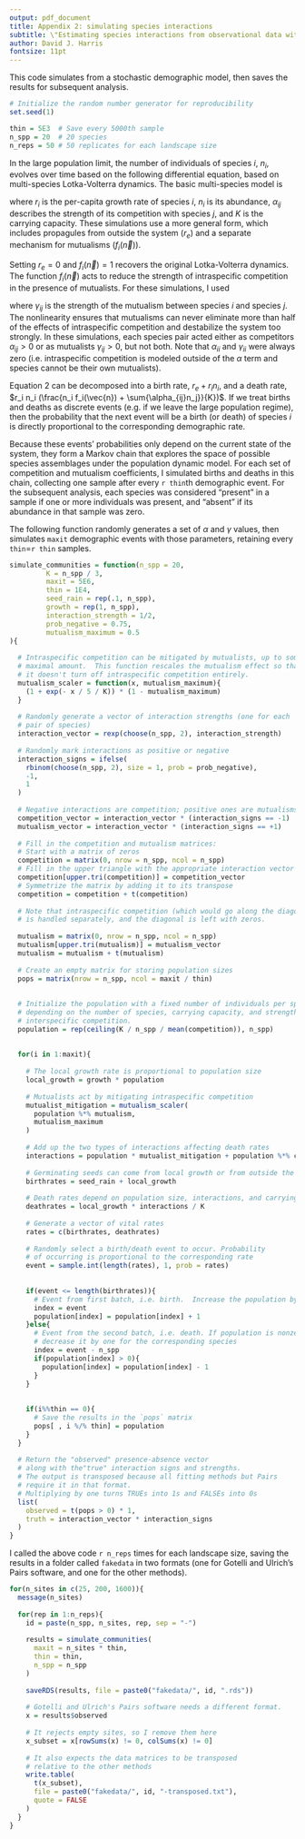 ```yaml
---
output: pdf_document
title: Appendix 2: simulating species interactions
subtitle: \"Estimating species interactions from observational data with Markov networks\"
author: David J. Harris
fontsize: 11pt
---
```


This code simulates from a stochastic demographic model, then saves the results
for subsequent analysis.

```r
# Initialize the random number generator for reproducibility
set.seed(1)

thin = 5E3  # Save every 5000th sample
n_spp = 20  # 20 species
n_reps = 50 # 50 replicates for each landscape size
```

In the large population limit, the number of individuals of species $i$, $n_i$,
evolves over time based on the following differential equation, based on 
multi-species Lotka-Volterra dynamics.  The basic multi-species model is

\begin{equation}
\frac{\mathrm{d}n_i}{\mathrm{d}t} =  
    r_i n_i (1 - \frac{n_i + \sum{\alpha_{ij}n_j}}{K}),
\end{equation}

where $r_i$ is the per-capita growth rate of species $i$, $n_i$ is its
abundance, $\alpha_{ij}$ describes the strength of its competition with
species $j$, and $K$ is the carrying capacity.  These simulations use a
more general form, which includes propagules from outside the system ($r_e$)
and a separate mechanism for mutualisms ($f_i(\vec{n})$).

\begin{equation}
\frac{\mathrm{d}n_i}{\mathrm{d}t} =  
   r_e + r_i n_i (1 - \frac{n_i f_i(\vec{n}) + \sum{\alpha_{ij}n_j}}{K}).
\end{equation}

Setting $r_e=0$ and $f_i(\vec{n}) = 1$ recovers the original Lotka-Volterra
dynamics. The function $f_i(\vec{n})$ acts to reduce the strength of
intraspecific competition in the presence of mutualists.  For these simulations,
I used

\begin{equation}
f_i(\vec{n}) = \frac{1}{2}(1 + \mathrm{exp}(-\frac{\sum_j{\gamma_{ij} n_j}}{5K}),
\end{equation}

where $\gamma_{ij}$ is the strength of the mutualism between species $i$ and
species $j$.  The nonlinearity ensures that mutualisms can never eliminate more
than half of the effects of intraspecific competition and destabilize the system
too strongly. In these simulations, each species pair acted either as competitors
$\alpha_{ij} > 0$ or as mutualists $\gamma_{ij} > 0$, but not both. Note that
$\alpha_{ii}$ and $\gamma_{ii}$ were always zero (i.e. intraspecific competition
is modeled outside of the $\alpha$ term and species cannot be their own
mutualists).

Equation 2 can be decomposed into a birth rate, $r_e + r_i n_i$, and a death 
rate, $r_i n_i (\frac{n_i f_i(\vec{n}) + \sum{\alpha_{ij}n_j}}{K})$.  If we
treat births and deaths as discrete events (e.g. if we leave the large population
regime), then the probability that the next event will be a birth (or death) of
species $i$ is directly proportional to the corresponding demographic rate.

Because these events' probabilities only depend on the  current state of the 
system, they form a Markov chain that explores the  space of possible species 
assemblages under the population dynamic model.  For each set of competition and
mutualism coefficients, I simulated births and deaths in this chain, collecting
one sample after every `r thin`th demographic event.  For the subsequent analysis,
each species was considered "present" in a  sample if one or more individuals was
present, and "absent" if its abundance in that sample was zero.

The following function randomly generates a set of $\alpha$ and $\gamma$ values,
then simulates `maxit` demographic events with those parameters, retaining every
`thin`=`r thin` samples.

```r
simulate_communities = function(n_spp = 20,
         K = n_spp / 3,
         maxit = 5E6,
         thin = 1E4,
         seed_rain = rep(.1, n_spp),
         growth = rep(1, n_spp),
         interaction_strength = 1/2,
         prob_negative = 0.75,
         mutualism_maximum = 0.5
){
  
  # Intraspecific competition can be mitigated by mutualists, up to some
  # maximal amount.  This function rescales the mutualism effect so that
  # it doesn't turn off intraspecific competition entirely.
  mutualism_scaler = function(x, mutualism_maximum){
    (1 + exp(- x / 5 / K)) * (1 - mutualism_maximum)
  }
  
  # Randomly generate a vector of interaction strengths (one for each 
  # pair of species)
  interaction_vector = rexp(choose(n_spp, 2), interaction_strength)
  
  # Randomly mark interactions as positive or negative
  interaction_signs = ifelse(
    rbinom(choose(n_spp, 2), size = 1, prob = prob_negative),
    -1, 
    1
  )
  
  # Negative interactions are competition; positive ones are mutualisms
  competition_vector = interaction_vector * (interaction_signs == -1)
  mutualism_vector = interaction_vector * (interaction_signs == +1)
  
  # Fill in the competition and mutualism matrices:
  # Start with a matrix of zeros
  competition = matrix(0, nrow = n_spp, ncol = n_spp)
  # Fill in the upper triangle with the appropriate interaction vector
  competition[upper.tri(competition)] = competition_vector
  # Symmetrize the matrix by adding it to its transpose
  competition = competition + t(competition)
  
  # Note that intraspecific competition (which would go along the diagonal)
  # is handled separately, and the diagonal is left with zeros.
  
  mutualism = matrix(0, nrow = n_spp, ncol = n_spp)
  mutualism[upper.tri(mutualism)] = mutualism_vector
  mutualism = mutualism + t(mutualism)
  
  # Create an empty matrix for storing population sizes
  pops = matrix(nrow = n_spp, ncol = maxit / thin)
  
  
  # Initialize the population with a fixed number of individuals per species,
  # depending on the number of species, carrying capacity, and strength of
  # interspecific competition.
  population = rep(ceiling(K / n_spp / mean(competition)), n_spp)
  
  
  for(i in 1:maxit){
    
    # The local growth rate is proportional to population size
    local_growth = growth * population
    
    # Mutualists act by mitigating intraspecific competition
    mutualist_mitigation = mutualism_scaler(
      population %*% mutualism, 
      mutualism_maximum
    )
    
    # Add up the two types of interactions affecting death rates
    interactions = population * mutualist_mitigation + population %*% competition
    
    # Germinating seeds can come from local growth or from outside the system
    birthrates = seed_rain + local_growth
    
    # Death rates depend on population size, interactions, and carrying capacity
    deathrates = local_growth * interactions / K
    
    # Generate a vector of vital rates
    rates = c(birthrates, deathrates)
    
    # Randomly select a birth/death event to occur. Probability
    # of occurring is proportional to the corresponding rate
    event = sample.int(length(rates), 1, prob = rates)
    
    
    if(event <= length(birthrates)){
      # Event from first batch, i.e. birth.  Increase the population by one
      index = event
      population[index] = population[index] + 1
    }else{
      # Event from the second batch, i.e. death. If population is nonzero,
      # decrease it by one for the corresponding species
      index = event - n_spp
      if(population[index] > 0){
        population[index] = population[index] - 1
      }
    }
    
    
    if(i%%thin == 0){
      # Save the results in the `pops` matrix
      pops[ , i %/% thin] = population
    }
  }
  
  # Return the "observed" presence-absence vector
  # along with the"true" interaction signs and strengths.
  # The output is transposed because all fitting methods but Pairs
  # require it in that format.
  # Multiplying by one turns TRUEs into 1s and FALSEs into 0s
  list(
    observed = t(pops > 0) * 1,
    truth = interaction_vector * interaction_signs
  )
}
```

I called the above code `r n_reps` times for each landscape size, saving the
results in a folder called `fakedata` in two formats (one for Gotelli and 
Ulrich's Pairs software, and one for the other methods).

```r
for(n_sites in c(25, 200, 1600)){
  message(n_sites)
  
  for(rep in 1:n_reps){
    id = paste(n_spp, n_sites, rep, sep = "-")
    
    results = simulate_communities(
      maxit = n_sites * thin, 
      thin = thin, 
      n_spp = n_spp
    )
    
    saveRDS(results, file = paste0("fakedata/", id, ".rds"))
    
    # Gotelli and Ulrich's Pairs software needs a different format.
    x = results$observed
    
    # It rejects empty sites, so I remove them here
    x_subset = x[rowSums(x) != 0, colSums(x) != 0]
    
    # It also expects the data matrices to be transposed
    # relative to the other methods
    write.table(
      t(x_subset), 
      file = paste0("fakedata/", id, "-transposed.txt"), 
      quote = FALSE
    )
  }
}
```
